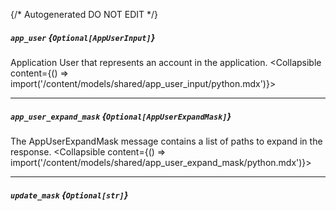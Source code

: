 {/* Autogenerated DO NOT EDIT  */}

##### `app_user` *{`Optional[AppUserInput]`}*
Application User that represents an account in the application.
<Collapsible content={() => import('/content/models/shared/app_user_input/python.mdx')}>
</Collapsible>

---
##### `app_user_expand_mask` *{`Optional[AppUserExpandMask]`}*
The AppUserExpandMask message contains a list of paths to expand in the response.
<Collapsible content={() => import('/content/models/shared/app_user_expand_mask/python.mdx')}>
</Collapsible>

---
##### `update_mask` *{`Optional[str]`}*

